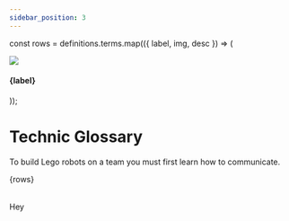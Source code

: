 ```yaml
---
sidebar_position: 3
---
```


const rows = definitions.terms.map(({ label, img, desc }) => (
  <tr>
    <td style={{ width: "40%" }}>
      <img src={require(`./img/glossary/${img}`).default} />
    </td>
    <td>
      <h4>{label}</h4>
    </td>
    <td>
      <p dangerouslySetInnerHTML={{ __html: desc }}></p>
    </td>
  </tr>
));

# Technic Glossary

To build Lego robots on a team you must first learn how to communicate.

<table>{rows}</table>

Hey
